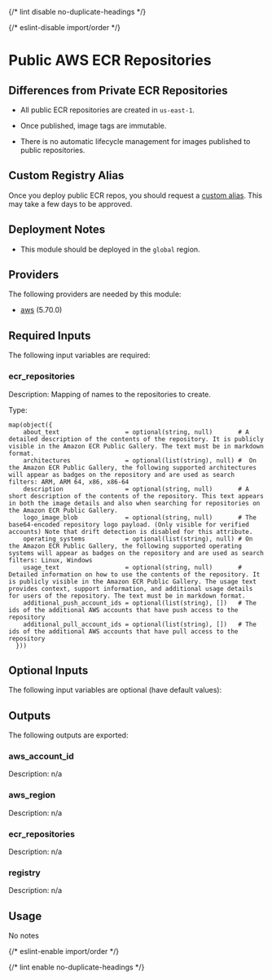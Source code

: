 
{/* lint disable no-duplicate-headings */}

{/* eslint-disable import/order */}

<ModuleHeader name="aws_ecr_public_repos" sourceHref="https://github.com/Panfactum/stack/tree/__PANFACTUM_VERSION_MAIN__/packages/infrastructure/aws_ecr_public_repos" status="stable" type="direct" />

# Public AWS ECR Repositories

## Differences from Private ECR Repositories

* All public ECR repositories are created in `us-east-1`.

* Once published, image tags are immutable.

* There is no automatic lifecycle management for images published to public repositories.

## Custom Registry Alias

Once you deploy public ECR repos, you should request a
[custom alias](https://docs.aws.amazon.com/AmazonECR/latest/public/public-registry-settings.html).
This may take a few days to be approved.

## Deployment Notes

* This module should be deployed in the `global` region.

## Providers

The following providers are needed by this module:

* [aws](https://registry.terraform.io/providers/hashicorp/aws/5.70.0/docs) (5.70.0)

## Required Inputs

The following input variables are required:

### ecr\_repositories

Description: Mapping of names to the repositories to create.

Type:

```hcl
map(object({
    about_text                  = optional(string, null)       # A detailed description of the contents of the repository. It is publicly visible in the Amazon ECR Public Gallery. The text must be in markdown format.
    architectures               = optional(list(string), null) #  On the Amazon ECR Public Gallery, the following supported architectures will appear as badges on the repository and are used as search filters: ARM, ARM 64, x86, x86-64
    description                 = optional(string, null)       # A short description of the contents of the repository. This text appears in both the image details and also when searching for repositories on the Amazon ECR Public Gallery.
    logo_image_blob             = optional(string, null)       # The base64-encoded repository logo payload. (Only visible for verified accounts) Note that drift detection is disabled for this attribute.
    operating_systems           = optional(list(string), null) # On the Amazon ECR Public Gallery, the following supported operating systems will appear as badges on the repository and are used as search filters: Linux, Windows
    usage_text                  = optional(string, null)       # Detailed information on how to use the contents of the repository. It is publicly visible in the Amazon ECR Public Gallery. The usage text provides context, support information, and additional usage details for users of the repository. The text must be in markdown format.
    additional_push_account_ids = optional(list(string), [])   # The ids of the additional AWS accounts that have push access to the repository
    additional_pull_account_ids = optional(list(string), [])   # The ids of the additional AWS accounts that have pull access to the repository
  }))
```

## Optional Inputs

The following input variables are optional (have default values):

## Outputs

The following outputs are exported:

### aws\_account\_id

Description: n/a

### aws\_region

Description: n/a

### ecr\_repositories

Description: n/a

### registry

Description: n/a

## Usage

No notes

{/* eslint-enable import/order */}

{/* lint enable no-duplicate-headings */}
